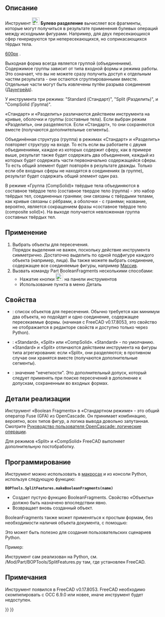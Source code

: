 <languages/>

{{Docnav/ru
|[[Part_JoinCutout/ru|Вырезать тонкостенный объект]]
|[[Part_SliceApart/ru|Разрезать на части]]
|[[Part_Workbench/ru|Деталь]]
|IconL=Part_JoinCutout.svg
|IconR=Part_SliceApart.svg
|IconC=Workbench_Part.svg
}}

{{GuiCommand/ru
|Name=Part BooleanFragments
|Name/ru=Part BooleanFragments
|MenuLocation=Деталь → Разделить → Логические фрагменты
|Workbenches=[[Part_Workbench/ru|Деталь]]
|Version=0.17
|SeeAlso=[[Part_Slice/ru|Разрезать и сгруппировать]], [[Part_XOR/ru|Булева XOR]], [[Part_ExplodeCompound/ru|Разгруппировать объединение]], [[Part_Boolean/ru|Булевы]]
}}

<span id="Description"></span>
== Описание == 

Инструмент [[Image:Part_BooleanFragments.svg|24px]] '''Булево разделение''' вычисляет все фрагменты, которые могут получиться в результате применения булевых операций между исходными фигурами. Например, для двух пересекающихся сфер генерируются три непересекающихся, но соприкасающихся тёрдых тела. 

[[image:Part_BooleanFragments_Demo.png|600px]]
{{Caption|На изображении выше части были раздвинуты вручную, чтобы показать нарезку}}.

Выходная форма всегда является группой (объединением). Содержимое группы зависит от типа входной формы и режима работы. Это означает, что вы не можете сразу получить доступ к отдельным частям результата - они остаются сгруппированными вместе. Отдельные части могут быть извлечены путём разрыва соединения ([[Draft_Downgrade/ru|Даунгрейд]]).

У инструмента три режима: "Standard (Стандарт)", "Split (Разделить)", и "CompSolid (Группа)".

«Стандарт» и «Разделить» различаются действием инструмента на кривые, оболочки и группы (составные тела). Если выбран режим «Разделить», они разделяются. Если «Стандарт», то они сохраняются вместе (получаются дополнительные сегменты).

Объединённая структура (группа) в режимах «Стандарт» и «Разделить» повторяет структуру на входе. То есть если вы работаете с двумя объединениями, каждое из которых содержит сферу, как в примере выше, результат также будет содержать два объединения, каждый из которых будет содержать части первоначально содержащейся сферы. То есть общий элемент будет повторён в результате дважды. Только если обе входных сферы не находятся в соединениях (в группе), результат будет содержать общий элемент один раз.

В режиме «Группа (CompSolid)» твёрдые тела объединяются в составное твёрдое тело (составное твердое тело (группа) - это набор твёрдых тел, соединенных гранями; они связаны с твёрдыми телами, как кривые связаны с рёбрами, а оболочки - с гранями; название, вероятно, является сокращением фразы «составное твёрдое тело (composite solid)»). На выходе получается невложенная группа составных твёрдых тел.

<span id="Usage"></span>
== Применение == 

<div class="mw-translate-fuzzy">
# Выбрать объекты для пересечения. <br /> Порядок выделения не важен, поскольку действие инструмента симметрично. Достаточно выделить по одной подфигуре каждого объекта (например, лица). Вы также можете выбрать соединение, содержащее все соединяемые фигуры, например [[Draft_Array/ru|Массив]].
# Вызвать команду Part BooleanFragments несколькими способами:
#* Нажатие кнопки [[Image:Part_BooleanFragments.svg|24px|link=Part_BooleanFragments/ru]] на панели инструментов
#* Использование пункта {{MenuCommand|Деталь → Разделить → Boolean Fragments}} в меню Деталь
</div>

<span id="Properties"></span>
==Свойства== 

{{TitleProperty|Boolean Fragments}}
* {{PropertyData|Objects}}: список объектов для пересечения. Обычно требуется как минимум два объекта, но подойдет и одно соединение, содержащее пересекаемые формы. (начиная с FreeCAD v0.17.8053, это свойство не отображается в редакторе свойств и доступно только через Python).
* {{PropertyData|Mode}}: «Standard», «Split» или «CompSolid». «Standard» - по умолчанию. «Standard» и «Split» отличаются действием инструмента на фигуры типа агрегирования: если «Split», они разделяются; в противном случае они хранятся вместе (получаются дополнительные сегменты).
* {{PropertyData|Tolerance}}: значение "нечеткости". Это дополнительный допуск, который следует применять при поиске пересечений в дополнение к допускам, сохраненным во входных формах.

<span id="Implementation_details"></span>
==Детали реализации==

<div class="mw-translate-fuzzy">
Инструмент «Boolean Fragments» в «Стандартном режиме» - это общий оператор Fuse (GFA) из OpenCascade. Он принимает комбинацию, вероятно, всех типов фигур, а логика вывода довольно запутанная. Смотрите [https://www.opencascade.com/doc/occt-7.0.0/overview/html/occt_user_guides__boolean_operations.html Руководство пользователя OpenCascade: логические операции].
</div>

Для режимов «Split» и «CompSolid» FreeCAD выполняет дополнительную постобработку.

<span id="Scripting"></span>
==Программирование== 

Инструмент можно использовать в [[macros/ru|макросах]] и из консоли Python, используя следующую функцию:
 '''BOPTools.SplitFeatures.makeBooleanFragments(name)'''

* Создает пустую функцию BooleanFragments. Свойство «Объекты» должно быть назначено впоследствии явно.
* Возвращает вновь созданный объект.

BooleanFragments также может применяться к простым формам, без необходимости наличия объекта документа, с помощью:

{{code|code=
import BOPTools.SplitAPI
BOPTools.SplitAPI.booleanFragments(list_of_shapes, mode, tolerance = 0.0)

# OR, for Standard mode:

list_of_shapes = [App.ActiveDocument.Sphere.Shape, App.ActiveDocument.Sphere001.Shape]
pieces, map = list_of_shapes[0].generalFuse(list_of_shapes[1:], tolerance)
# pieces receives a compound of shapes; map receives a list of lists of shapes, defining list_of_shapes <--> pieces correspondence 
}}
Это может быть полезно для создания пользовательских сценариев Python.

Пример:
{{code|code=
import BOPTools.SplitFeatures
j = BOPTools.SplitFeatures.makeBooleanFragments(name= 'BooleanFragments')
j.Objects = FreeCADGui.Selection.getSelection() 
}}

Инструмент сам реализован на Python, см. /Mod/Part/BOPTools/SplitFeatures.py там, где установлен FreeCAD.

<span id="Notes"></span>
==Примечания== 

Инструмент появился в FreeCAD v0.17.8053. FreeCAD необходимо скомпилировать с OCC 6.9.0 или новее, иначе инструмент будет недоступен.


<div class="mw-translate-fuzzy">
{{Docnav/ru
|[[Part_CompSplittingTools/ru|CompSplittingTools]]
|[[Part_SliceApart/ru|SliceApart]]
|[[Part_Workbench/ru|Part]]
|IconL=Part_CompSplittingTools.png
|IconR=Part_SliceApart.svg
|IconC=Workbench_Part.svg
}}
</div>

{{Part_Tools_navi{{#translation:}}}}
{{Userdocnavi{{#translation:}}}}